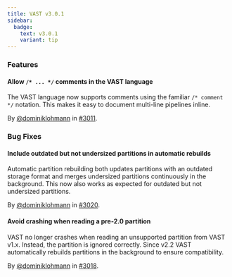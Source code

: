 ```yaml
---
title: VAST v3.0.1
sidebar:
  badge:
    text: v3.0.1
    variant: tip
---
```


### Features

#### Allow `/* ... */` comments in the VAST language

The VAST language now supports comments using the familiar `/* comment */`
notation. This makes it easy to document multi-line pipelines inline.

By [@dominiklohmann](https://github.com/dominiklohmann) in [#3011](https://github.com/tenzir/tenzir/pull/3011).

### Bug Fixes

#### Include outdated but not undersized partitions in automatic rebuilds

Automatic partition rebuilding both updates partitions with an outdated storage
format and merges undersized partitions continuously in the background. This now
also works as expected for outdated but not undersized partitions.

By [@dominiklohmann](https://github.com/dominiklohmann) in [#3020](https://github.com/tenzir/tenzir/pull/3020).

#### Avoid crashing when reading a pre-2.0 partition

VAST no longer crashes when reading an unsupported partition from VAST v1.x.
Instead, the partition is ignored correctly. Since v2.2 VAST automatically
rebuilds partitions in the background to ensure compatibility.

By [@dominiklohmann](https://github.com/dominiklohmann) in [#3018](https://github.com/tenzir/tenzir/pull/3018).
